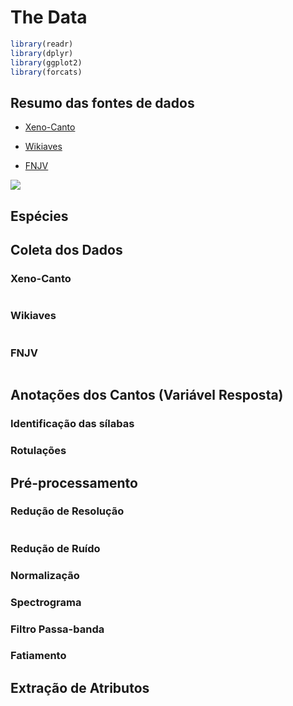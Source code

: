# The Data



```r
library(readr)
library(dplyr)
library(ggplot2)
library(forcats)
```


## Resumo das fontes de dados


- [Xeno-Canto](https://www.xeno-canto.org/) 

- [Wikiaves](https://www.wikiaves.com.br)

- [FNJV](https://www2.ib.unicamp.br/fnjv/) 



![](img/fontes_de_dados_distrib.jpeg)


## Espécies



## Coleta dos Dados

### Xeno-Canto

```r

```

### Wikiaves

```r

```

### FNJV

```r

```




## Anotações dos Cantos (Variável Resposta)

### Identificação das sílabas

### Rotulações




## Pré-processamento

### Redução de Resolução

```r

```


### Redução de Ruído

### Normalização

### Spectrograma

### Filtro Passa-banda

### Fatiamento


## Extração de Atributos
